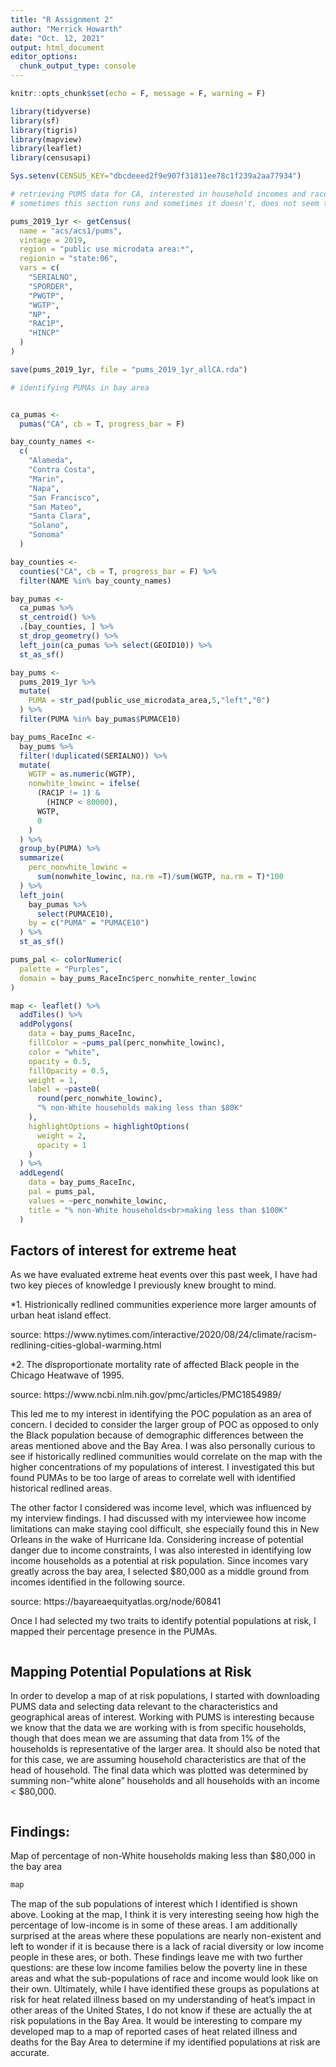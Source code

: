 ```yaml
---
title: "R Assignment 2"
author: "Merrick Howarth"
date: "Oct. 12, 2021"
output: html_document
editor_options: 
  chunk_output_type: console
---
```


```r
knitr::opts_chunk$set(echo = F, message = F, warning = F)
```

```r

library(tidyverse)
library(sf)
library(tigris)
library(mapview)
library(leaflet)
library(censusapi)

Sys.setenv(CENSUS_KEY="dbcdeeed2f9e907f31811ee78c1f239a2aa77934")
```

```r
# retrieving PUMS data for CA, interested in household incomes and race
# sometimes this section runs and sometimes it doesn't, does not seem to be due to a code error though since the exact same chunk of code returns info sometiems and does not others.

pums_2019_1yr <- getCensus(
  name = "acs/acs1/pums",
  vintage = 2019,
  region = "public use microdata area:*", 
  regionin = "state:06",
  vars = c(
    "SERIALNO",
    "SPORDER",
    "PWGTP",
    "WGTP",
    "NP",
    "RAC1P",
    "HINCP"
  )
)

save(pums_2019_1yr, file = "pums_2019_1yr_allCA.rda")

```


```r
# identifying PUMAs in bay area


ca_pumas <-
  pumas("CA", cb = T, progress_bar = F)

bay_county_names <-
  c(
    "Alameda",
    "Contra Costa",
    "Marin",
    "Napa",
    "San Francisco",
    "San Mateo",
    "Santa Clara",
    "Solano",
    "Sonoma"
  )

bay_counties <-
  counties("CA", cb = T, progress_bar = F) %>%
  filter(NAME %in% bay_county_names)

bay_pumas <-
  ca_pumas %>% 
  st_centroid() %>% 
  .[bay_counties, ] %>% 
  st_drop_geometry() %>% 
  left_join(ca_pumas %>% select(GEOID10)) %>% 
  st_as_sf()

bay_pums <-
  pums_2019_1yr %>% 
  mutate(
    PUMA = str_pad(public_use_microdata_area,5,"left","0")
  ) %>% 
  filter(PUMA %in% bay_pumas$PUMACE10)

```


```r
bay_pums_RaceInc <-
  bay_pums %>% 
  filter(!duplicated(SERIALNO)) %>% 
  mutate(
    WGTP = as.numeric(WGTP),
    nonwhite_lowinc = ifelse(
      (RAC1P != 1) &
        (HINCP < 80000),
      WGTP,
      0
    )
  ) %>% 
  group_by(PUMA) %>% 
  summarize(
    perc_nonwhite_lowinc =
      sum(nonwhite_lowinc, na.rm =T)/sum(WGTP, na.rm = T)*100
  ) %>% 
  left_join(
    bay_pumas %>% 
      select(PUMACE10),
    by = c("PUMA" = "PUMACE10")
  ) %>% 
  st_as_sf()
```


```r
pums_pal <- colorNumeric(
  palette = "Purples",
  domain = bay_pums_RaceInc$perc_nonwhite_renter_lowinc
)

map <- leaflet() %>%
  addTiles() %>% 
  addPolygons(
    data = bay_pums_RaceInc,
    fillColor = ~pums_pal(perc_nonwhite_lowinc),
    color = "white",
    opacity = 0.5,
    fillOpacity = 0.5,
    weight = 1,
    label = ~paste0(
      round(perc_nonwhite_lowinc), 
      "% non-White households making less than $80K"
    ),
    highlightOptions = highlightOptions(
      weight = 2,
      opacity = 1
    )
  ) %>% 
  addLegend(
    data = bay_pums_RaceInc,
    pal = pums_pal,
    values = ~perc_nonwhite_lowinc,
    title = "% non-White households<br>making less than $100K"
  )
```


## Factors of interest for extreme heat

As we have evaluated extreme heat events over this past week, I have had  two key pieces of knowledge I previously knew brought to mind. 


\n 

*1. Histrionically redlined communities experience more larger amounts of urban heat island effect.\n 

  source: https://www.nytimes.com/interactive/2020/08/24/climate/racism-redlining-cities-global-warming.html
  
\n  
\n 
*2. The disproportionate mortality rate of affected Black people in the Chicago Heatwave of 1995.\n 

  source: https://www.ncbi.nlm.nih.gov/pmc/articles/PMC1854989/
  \n 
  \n 
  
  
This led me to my interest in identifying the POC population as an area of concern. I decided to consider the larger group of POC as opposed to only the Black population because of demographic differences between the areas mentioned above and the Bay Area. I was also personally curious to see if historically redlined communities would correlate on the map with the higher concentrations of my populations of interest. I investigated this but found PUMAs to be too large of areas to correlate well with identified historical redlined areas.


\n 
\n 
The other factor I considered was income level, which was influenced by my interview findings. I had discussed with my interviewee how income limitations can make staying cool difficult, she especially found this in New Orleans in the wake of Hurricane Ida. Considering increase of potential danger due to income constraints, I was also interested in identifying low income households as a potential at risk population. Since incomes vary greatly across the bay area, I selected $80,000 as a middle ground from incomes identified in the following source. \n

  source: https://bayareaequityatlas.org/node/60841
  
\n 
\n 
Once I had selected my two traits to identify potential populations at risk, I mapped their percentage presence in the PUMAs.
```r

```

## Mapping Potential Populations at Risk

In order to develop a map of at risk populations, I started with downloading PUMS data and selecting data relevant to the characteristics and geographical areas of interest. Working with PUMS is interesting because we know that the data we are working with is from specific households, though that does mean we are assuming that data from 1% of the households is representative of the larger area. It should also be noted that for this case, we are assuming household characteristics are that of the head of household. The final data which was plotted was determined by summing non-"white alone" households and all households with an income < $80,000.  


```r

```

## Findings:
Map of percentage of non-White households making less than $80,000 in the bay area
```r
map
```


The map of the sub populations of interest which I identified is shown above. Looking at the map, I think it is very interesting seeing how high the percentage of low-income is in some of these areas. I am additionally surprised at the areas where these populations are nearly non-existent and left to wonder if it is because there is a lack of racial diversity or low income people in these ares, or both. These findings leave me with two further questions: are these low income families below the poverty line in these areas and what the sub-populations of race and income would look like on their own.
\n 
\n  
Ultimately, while I have identified these groups as populations at risk for heat related illness based on my understanding of heat's impact in other areas of the United States, I do not know if these are actually the at risk populations in the Bay Area. It would be interesting to compare my developed map to a map of reported cases of heat related illness and deaths for the Bay Area to determine if my identified populations at risk are accurate.  



